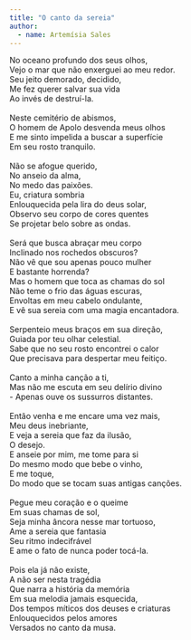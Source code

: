 ```yaml
---
title: "O canto da sereia"
author: 
  - name: Artemísia Sales
---
```


| No oceano profundo dos seus olhos, 
| Vejo o mar que não enxerguei ao meu redor. 
| Seu jeito demorado, decidido,
| Me fez querer salvar sua vida 
| Ao invés de destruí-la.
| 
| Neste cemitério de abismos, 
| O homem de Apolo desvenda meus olhos
| E me sinto impelida a buscar a superfície 
| Em seu rosto tranquilo. 
| 
| Não se afogue querido, 
| No anseio da alma, 
| No medo das paixões. 
| Eu, criatura sombria 
| Enlouquecida pela lira do deus solar, 
| Observo seu corpo de cores quentes 
| Se projetar belo sobre as ondas.
| 
| Será que busca abraçar meu corpo 
| Inclinado nos rochedos obscuros?
| Não vê que sou apenas pouco mulher 
| E bastante horrenda? 
| Mas o homem que toca as chamas do sol 
| Não teme o frio das águas escuras, 
| Envoltas em meu cabelo ondulante,
| E vê sua sereia com uma magia encantadora. 
| 
| Serpenteio meus braços em sua direção,
| Guiada por teu olhar celestial.
| Sabe que no seu rosto encontrei o calor 
| Que precisava para despertar meu feitiço. 
| 
| Canto a minha canção a ti, 
| Mas não me escuta em seu delírio divino
| - Apenas ouve os sussurros distantes.
| 
| Então venha e me encare uma vez mais, 
| Meu deus inebriante,
| E veja a sereia que faz da ilusão, 
| O desejo.  
| E anseie por mim, me tome para si  
| Do mesmo modo que bebe o vinho, 
| E me toque, 
| Do modo que se tocam suas antigas canções. 
| 
| Pegue meu coração e o queime
| Em suas chamas de sol, 
| Seja minha âncora nesse mar tortuoso,
| Ame a sereia que fantasia 
| Seu ritmo indecifrável 
| E ame o fato de nunca poder tocá-la. 
| 
| Pois ela já não existe, 
| A não ser nesta tragédia
| Que narra a história da memória 
| Em sua melodia jamais esquecida,
| Dos tempos míticos dos deuses e criaturas
| Enlouquecidos pelos amores
| Versados no canto da musa.

